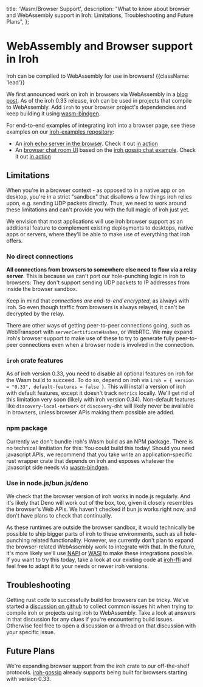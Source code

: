   title: 'Wasm/Browser Support',
  description: "What to know about browser and WebAssembly support in Iroh: Limitations, Troubleshooting and Future Plans",
};

# WebAssembly and Browser support in Iroh

Iroh can be complied to WebAssembly for use in browsers! {{className: 'lead'}}

We first announced work on iroh in browsers via WebAssembly in a [blog post](/blog/iroh-and-the-web).
As of the iroh 0.33 release, iroh can be used in projects that compile to WebAssembly.
Add `iroh` to your browser project's dependencies and keep building it using [wasm-bindgen](https://github.com/rustwasm/wasm-bindgen/).

For end-to-end examples of integrating iroh into a browser page, see these examples on our [iroh-examples repository](https://github.com/n0-computer/iroh-examples):
- An [iroh echo server in the browser](https://github.com/n0-computer/iroh-examples/tree/main/browser-echo). Check it out [in action]()
- An [browser chat room UI](https://github.com/n0-computer/iroh-examples/tree/main/browser-chat) based on the [iroh gossip chat example](/docs/examples/gossip-chat). Check it out [in action]()


## Limitations

When you're in a browser context - as opposed to in a native app or on desktop, you're in a strict "sandbox" that disallows a few things iroh relies upon, e.g. sending UDP packets directly.
Thus, we need to work around these limitations and can't provide you with the full magic of iroh just yet.

We envision that most applications will use iroh browser support as an additional feature to complement existing deployments to desktops, native apps or servers, where they'll be able to make use of everything that iroh offers.

### No direct connections

**All connections from browsers to somewhere else need to flow via a relay server**.
This is because we can't port our hole-punching logic in iroh to browsers: They don't support sending UDP packets to IP addresses from inside the browser sandbox.

Keep in mind that *connections are end-to-end encrypted*, as always with iroh.
So even though traffic from browsers is always relayed, it can't be decrypted by the relay.

There are other ways of getting peer-to-peer connections going, such as WebTransport with `serverCertificateHashes`, or WebRTC.
We may expand iroh's browser support to make use of these to try to generate fully peer-to-peer connections even when a browser node is involved in the connection.

### `iroh` crate features

As of iroh version 0.33, you need to disable all optional features on iroh for the Wasm build to succeed.
To do so, depend on iroh via `iroh = { version = "0.33", default-features = false }`.
This will install a version of iroh with default features, except it doesn't track `metrics` locally.
We'll get rid of this limitation very soon (likely with iroh version 0.34).
Non-default features like `discovery-local-network` or `discovery-dht` will likely never be available in browsers, unless browser APIs making them possible are added.

### npm package

Currently we don't bundle iroh's Wasm build as an NPM package.
There is no technical limitiation for this: You could build this today!
Should you need javascript APIs, we recommend that you take write an application-specific rust wrapper crate that depends on iroh and exposes whatever the javascript side needs via [wasm-bindgen](https://github.com/rustwasm/wasm-bindgen/).

### Use in node.js/bun.js/deno

We check that the browser version of iroh works in node.js regularly.
And it's likely that Deno will work out of the box, too, given it closely resembles the browser's Web APIs.
We haven't checked if bun.js works right now, and don't have plans to check that continually.

As these runtimes are outside the browser sandbox, it would technically be possible to ship bigger parts of iroh to these environments, such as all hole-punching related functionality.
However, we currently don't plan to expand the browser-related WebAssembly work to integrate with that.
In the future, it's more likely we'll use [NAPI](https://napi.rs) or [WASI](https://wasi.dev/) to make these integrations possible.
If you want to try this today, take a look at our existing code at [iroh-ffi](https://github.com/n0-computer/iroh-ffi/) and feel free to adapt it to your needs or newer iroh versions.


## Troubleshooting

Getting rust code to successfully build for browsers can be tricky.
We've started a [discussion on github](https://github.com/n0-computer/iroh/discussions/3200) to collect common issues hit when trying to compile iroh or projects using iroh to WebAssembly.
Take a look at answers in that discussion for any clues if you're encountering build issues.
Otherwise feel free to open a discussion or a thread on that discussion with your specific issue.


## Future Plans

We're expanding browser support from the iroh crate to our off-the-shelf protocols.
[iroh-gossip](https://www.iroh.computer/proto/iroh-gossip) already supports being built for browsers starting with version 0.33.

